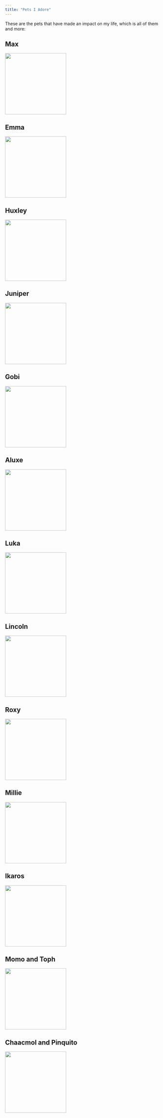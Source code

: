 ```yaml
---
title: "Pets I Adore"
---
```


These are the pets that have made an impact on my life, which is all of them and more:

## Max

![](Max.jpeg){width="200"}

## Emma

![](Emma.jpeg){width="200"}

## Huxley

![](Hux.jpeg){width="200"}

## Juniper

![](Jun.jpeg){width="200"}

## Gobi

![](Gobi.jpeg){width="200"}

## Aluxe

![](Aluxe.png){width="200"}

## Luka

![](Luka.jpeg){width="200"}

## Lincoln

![](Lincoln.jpeg){width="200"}

## Roxy

![](Roxy.jpeg){width="200"}

## Millie

![](Millie.png){width="200"}

## Ikaros

![](Ikaros.jpeg){width="200"}

## Momo and Toph

![](MomoToph.jpeg){width="200"}

## Chaacmol and Pinquito

![](ChaacPinq.jpeg){width="200"}
